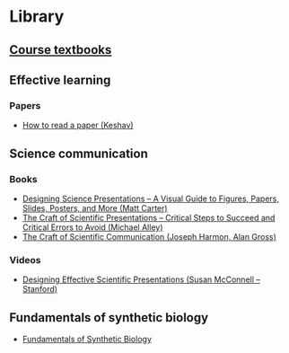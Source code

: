 # Library

## [Course textbooks](https://www.dropbox.com/sh/9q6t9u1e6x9et4e/AABjlJDmVNU5dwxsBrvbOHcGa?dl=0)

## Effective learning

### Papers
- [How to read a paper (Keshav)](https://www.dropbox.com/s/yrpq11uxocsf98p/How%20to%20read%20a%20paper%20%28Keshav%29.pdf?dl=0)

## Science communication

### Books
- [Designing Science Presentations &ndash; A Visual Guide to Figures, Papers, Slides, Posters, and More (Matt Carter)](https://www.dropbox.com/s/4ktw4be0xrr07g3/Designing%20Science%20Presentations%20%E2%80%93%20A%20Visual%20Guide%20to%20Figures%2C%20Papers%2C%20Slides%2C%20Posters%2C%20and%20More%20%28Matt%20Carter%29.pdf)
- [The Craft of Scientific Presentations &ndash; Critical Steps to Succeed and Critical Errors to Avoid (Michael Alley)](https://www.dropbox.com/s/ymufypjpd5xuzz9/The%20Craft%20of%20Scientific%20Presentations%20%E2%80%93%20Critical%20Steps%20to%20Succeed%20and%20Critical%20Errors%20to%20Avoid%20%28Michael%20Alley%29.pdf?dl=0)
- [The Craft of Scientific Communication (Joseph Harmon, Alan Gross)](https://www.dropbox.com/s/khfn8dm6lo3oh8g/The%20Craft%20of%20Scientific%20Communication%20%28Chicago%20Guides%20to%20Writing%2C%20Editing%2C%20and%20Publishing%29%20%28Joseph%20Harmon%2C%20Alan%20Gross%29.pdf?dl=0)

### Videos
- [Designing Effective Scientific Presentations (Susan McConnell &ndash; Stanford)](https://www.dropbox.com/s/4imz6orf526u7oj/Designing%20Effective%20Scientific%20Presentations.mp4?dl=0)

## Fundamentals of synthetic biology
- <a href="https://www.zotero.org/groups/4807977/hhbms/collections/TGYJQNGS" target="_blank" rel="noreferrer">Fundamentals of Synthetic Biology</a>